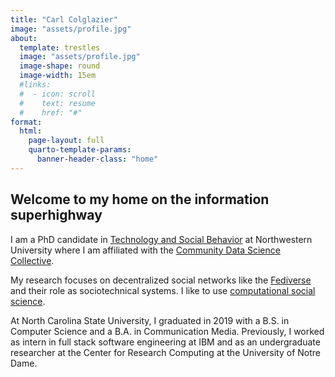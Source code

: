 ```yaml
---
title: "Carl Colglazier"
image: "assets/profile.jpg"
about:
  template: trestles
  image: "assets/profile.jpg"
  image-shape: round
  image-width: 15em
  #links:
  #  - icon: scroll
  #    text: resume
  #    href: "#"
format:
  html:
    page-layout: full
    quarto-template-params:
      banner-header-class: "home"
---
```


## Welcome to my home on the information superhighway

I am a PhD candidate in [Technology and Social Behavior](https://tsb.northwestern.edu/) at Northwestern University where I am affiliated with the [Community Data Science Collective](https://communitydata.science/).

My research focuses on decentralized social networks like the [Fediverse](https://en.wikipedia.org/wiki/Fediverse) and their role as sociotechnical systems. I like to use [computational social science](https://en.wikipedia.org/wiki/Computational_social_science).

At North Carolina State University, I graduated in 2019 with a B.S. in
Computer Science and a B.A. in Communication Media. Previously, I worked as intern in full stack software engineering at IBM and as an undergraduate researcher at the Center for Research Computing at the University of Notre Dame.
